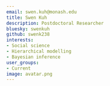 ```yaml
---
email: swen.kuh@monash.edu
title: Swen Kuh
description: Postdoctoral Researcher
bluesky: swenkuh
github: swenk238
interests:
- Social science
- Hierarchical modelling
- Bayesian inference
user_groups:
- Current
image: avatar.png
---
```

